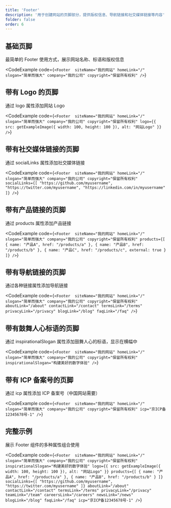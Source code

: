 ```yaml
---
title: 'Footer'
description: '用于创建网站的页脚部分，提供版权信息、导航链接和社交媒体链接等内容'
folder: false
order: 6
---
```



## 基础页脚

最简单的 Footer 使用方式，展示网站名称、标语和版权信息

<CodeExample
  code={`<Footer 
  siteName="我的网站"
  homeLink="/"
  slogan="简单而强大"
  company="我的公司"
  copyright="保留所有权利"
/>`}
>
  <Footer 
    siteName="我的网站"
    homeLink="/"
    slogan="简单而强大"
    company="我的公司"
    copyright="保留所有权利"
  />
</CodeExample>

## 带有 Logo 的页脚

通过 logo 属性添加网站 Logo

<CodeExample
  code={`<Footer 
  siteName="我的网站"
  homeLink="/"
  slogan="简单而强大"
  company="我的公司"
  copyright="保留所有权利"
  logo={{ src: getExampleImage({ width: 100, height: 100 }), alt: "网站Logo" }}
/>`}
>
  <Footer 
    siteName="我的网站"
    homeLink="/"
    slogan="简单而强大"
    company="我的公司"
    copyright="保留所有权利"
    logo={{ src: getExampleImage({ width: 100, height: 100 }), alt: "网站Logo" }}
  />
</CodeExample>

## 带有社交媒体链接的页脚

通过 socialLinks 属性添加社交媒体链接

<CodeExample
  code={`<Footer 
  siteName="我的网站"
  homeLink="/"
  slogan="简单而强大"
  company="我的公司"
  copyright="保留所有权利"
  socialLinks={[
    "https://github.com/myusername",
    "https://twitter.com/myusername",
    "https://linkedin.com/in/myusername"
  ]}
/>`}
>
  <Footer 
    siteName="我的网站"
    homeLink="/"
    slogan="简单而强大"
    company="我的公司"
    copyright="保留所有权利"
    socialLinks={[
      "https://github.com/myusername",
      "https://twitter.com/myusername",
      "https://linkedin.com/in/myusername"
    ]}
  />
</CodeExample>

## 带有产品链接的页脚

通过 products 属性添加产品链接

<CodeExample
  code={`<Footer 
  siteName="我的网站"
  homeLink="/"
  slogan="简单而强大"
  company="我的公司"
  copyright="保留所有权利"
  products={[
    { name: "产品A", href: "/products/a" },
    { name: "产品B", href: "/products/b" },
    { name: "产品C", href: "/products/c", external: true }
  ]}
/>`}
>
  <Footer 
    siteName="我的网站"
    homeLink="/"
    slogan="简单而强大"
    company="我的公司"
    copyright="保留所有权利"
    products={[
      { name: "产品A", href: "/products/a" },
      { name: "产品B", href: "/products/b" },
      { name: "产品C", href: "/products/c", external: true }
    ]}
  />
</CodeExample>

## 带有导航链接的页脚

通过各种链接属性添加导航链接

<CodeExample
  code={`<Footer 
  siteName="我的网站"
  homeLink="/"
  slogan="简单而强大"
  company="我的公司"
  copyright="保留所有权利"
  aboutLink="/about"
  contactLink="/contact"
  termsLink="/terms"
  privacyLink="/privacy"
  blogLink="/blog"
  faqLink="/faq"
/>`}
>
  <Footer 
    siteName="我的网站"
    homeLink="/"
    slogan="简单而强大"
    company="我的公司"
    copyright="保留所有权利"
    aboutLink="/about"
    contactLink="/contact"
    termsLink="/terms"
    privacyLink="/privacy"
    blogLink="/blog"
    faqLink="/faq"
  />
</CodeExample>

## 带有鼓舞人心标语的页脚

通过 inspirationalSlogan 属性添加鼓舞人心的标语，显示在横幅中

<CodeExample
  code={`<Footer 
  siteName="我的网站"
  homeLink="/"
  slogan="简单而强大"
  company="我的公司"
  copyright="保留所有权利"
  inspirationalSlogan="构建美好的数字体验"
/>`}
>
  <Footer 
    siteName="我的网站"
    homeLink="/"
    slogan="简单而强大"
    company="我的公司"
    copyright="保留所有权利"
    inspirationalSlogan="构建美好的数字体验"
  />
</CodeExample>

## 带有 ICP 备案号的页脚

通过 icp 属性添加 ICP 备案号（中国网站需要）

<CodeExample
  code={`<Footer 
  siteName="我的网站"
  homeLink="/"
  slogan="简单而强大"
  company="我的公司"
  copyright="保留所有权利"
  icp="京ICP备12345678号-1"
/>`}
>
  <Footer 
    siteName="我的网站"
    homeLink="/"
    slogan="简单而强大"
    company="我的公司"
    copyright="保留所有权利"
    icp="京ICP备12345678号-1"
  />
</CodeExample>

## 完整示例

展示 Footer 组件的多种属性组合使用

<CodeExample
  code={`<Footer 
  siteName="我的网站"
  homeLink="/"
  slogan="简单而强大"
  company="我的公司"
  copyright="保留所有权利"
  inspirationalSlogan="构建美好的数字体验"
  logo={{ src: getExampleImage({ width: 100, height: 100 }), alt: "网站Logo" }}
  products={[
    { name: "产品A", href: "/products/a" },
    { name: "产品B", href: "/products/b" }
  ]}
  socialLinks={[
    "https://github.com/myusername",
    "https://twitter.com/myusername"
  ]}
  aboutLink="/about"
  contactLink="/contact"
  termsLink="/terms"
  privacyLink="/privacy"
  teamLink="/team"
  careersLink="/careers"
  newsLink="/news"
  blogLink="/blog"
  faqLink="/faq"
  icp="京ICP备12345678号-1"
/>`}
>
  <Footer 
    siteName="我的网站"
    homeLink="/"
    slogan="简单而强大"
    company="我的公司"
    copyright="保留所有权利"
    inspirationalSlogan="构建美好的数字体验"
    logo={{ src: getExampleImage({ width: 100, height: 100 }), alt: "网站Logo" }}
    products={[
      { name: "产品A", href: "/products/a" },
      { name: "产品B", href: "/products/b" }
    ]}
    socialLinks={[
      "https://github.com/myusername",
      "https://twitter.com/myusername"
    ]}
    aboutLink="/about"
    contactLink="/contact"
    termsLink="/terms"
    privacyLink="/privacy"
    teamLink="/team"
    careersLink="/careers"
    newsLink="/news"
    blogLink="/blog"
    faqLink="/faq"
    icp="京ICP备12345678号-1"
  />
</CodeExample>